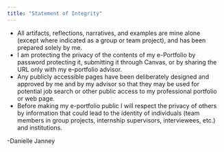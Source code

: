 ```yaml
---
title: "Statement of Integrity"
---
```


-   All artifacts, reflections, narratives, and examples are mine alone (except where indicated as a group or team project), and has been prepared solely by me.
-   I am protecting the privacy of the contents of my e-Portfolio by password protecting it, submitting it through Canvas, or by sharing the URL only with my e-portfolio advisor.
-   Any publicly accessible pages have been deliberately designed and approved by me and by my advisor so that they may be used for potential job search or other public access to my professional portfolio or web page.
-   Before making my e-portfolio public I will respect the privacy of others by information that could lead to the identity of individuals (team members in group projects, internship supervisors, interviewees, etc.) and institutions.

-Danielle Janney
